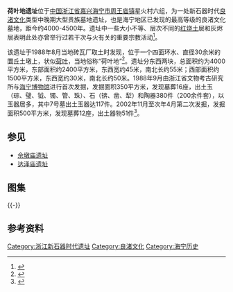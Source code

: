 {{文物保护单位
| 级别 = 省级
| 省区市 = 浙江省
| 名称 = 荷叶地遗址
| 图片 = 
| 编号 = 6-12
| 分类 = 古遗址
| 时代 = 新石器时代
| 所在 = [[嘉兴市|嘉兴市]][[海宁市|海宁市]]
| 登录 = 2011年1月
}}
'''荷叶地遗址'''位于[[中国|中国]][[浙江省|浙江省]][[嘉兴|嘉兴]][[海宁市|海宁市]][[周王庙镇|周王庙镇]]星火村六组，为一处新石器时代[[良渚文化|良渚文化]]类型中晚期大型贵族墓地遗址，也是海宁地区已发现的最高等级的良渚文化墓地，距今约4000-4500年。遗址中一些大小不等、层次不同的[[红烧土|红烧土]]层和灰烬层表明此处亦曾举行过若干次与火有关的重要宗教活动<ref>{{cite web|url=http://hnrb.zjol.com.cn/hnrb/html/2012-11/10/content_204927.htm|title=《良渚文化叠石圈遗迹首现》|accessdate=2014-11-14|work=夏珊烨|publisher=海宁日报|archive-date=2014-11-29|archive-url=https://web.archive.org/web/20141129020001/http://hnrb.zjol.com.cn/hnrb/html/2012-11/10/content_204927.htm|dead-url=no}}</ref>。

该遗址于1988年8月当地砖瓦厂取土时发现，位于一个四面环水、直径30余米的圜丘土墩上，状似[[荷叶|荷叶]]，当地俗称“荷叶地”<ref>{{cite web|url=http://zjnews.zjol.com.cn/05zjnews/system/2009/06/11/015582704.shtml|title=《我市共有85处良渚文化遗址》|accessdate=2014-11-14|work=陆梦婷、黄寅佳|publisher=浙江在线|archive-date=2014-11-29|archive-url=https://web.archive.org/web/20141129020001/http://zjnews.zjol.com.cn/05zjnews/system/2009/06/11/015582704.shtml|dead-url=no}}</ref>。遗址分东西两块，总面积约为4000平方米，东部面积约2400平方米，东西宽约45米，南北长约55米；西部面积约1500平方米，东西宽约30米，南北长约50米。1988年9月由浙江省文物考古研究所与[[海宁博物馆|海宁博物馆]]进行首次发掘，发掘面积350平方米，发现墓葬16座，出土玉（琮、璧、钺、镯、管、珠）、石（锛、凿、犁）和陶器380件（200余件套），以玉器居多，其中7号墓出土玉器达117件。2002年11月至次年4月第二次发掘，发掘面积500平方米，发现墓葬12座，出土器物51件<ref>{{cite web|url=http://roll.sohu.com/20120714/n348133165.shtml|title=《荷叶地遗址》|accessdate=2014-11-14|work=|publisher=海宁日报|archive-date=2014-11-26|archive-url=https://web.archive.org/web/20141126111708/http://roll.sohu.com/20120714/n348133165.shtml|dead-url=no}}</ref>。
==参见==
*[[佘墩庙遗址|佘墩庙遗址]]
*[[达泽庙遗址|达泽庙遗址]]
==图集==
{{multiple image
| align  = left
| width = 240
| image1 = Jade Bi Collected from Heyedi 2014-08.JPG
| caption1 = 玉璧，现藏[[海宁博物馆|海宁博物馆]]（下同）
| image2 = Stone Adze Collected from Heyedi 2014-08.JPG
| caption2 = 石锛
| image3 = Stone Chisel Collected from Heyedi 2014-08.JPG
| caption3 = 石凿
}}
{{-}}
==参考资料==
{{reflist|2}}
{{DEFAULTSORT:H}}
{{commons|Category:Heyedi Site}}
{{嘉兴市境内的浙江省文物保护单位}}
[[Category:浙江新石器时代遗址|Category:浙江新石器时代遗址]]
[[Category:良渚文化|Category:良渚文化]]
[[Category:海宁历史|Category:海宁历史]]